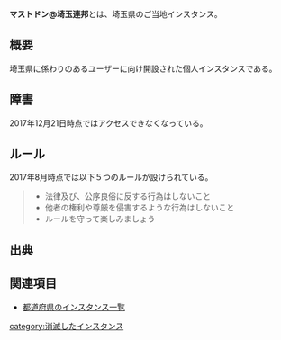 {{Infobox instance
| Name          = [[{{BASEPAGENAME}}]]
| Image = [[ファイル:マストドン@埼玉連邦.png|300px]]
| Domain        = https://saitama-stdn.com/
| Admin         = [https://saitama-stdn.com/@kaitani kaitani]
| Country       = 日本
| Start         = 2017年5月8日
| Kifu          = なし
| Alias         = なし
}}'''マストドン@埼玉連邦'''とは、埼玉県のご当地インスタンス。

== 概要 ==
埼玉県に係わりのあるユーザーに向け開設された個人インスタンスである。

==障害==
2017年12月21日時点ではアクセスできなくなっている。

== ルール ==
2017年8月時点では以下５つのルールが設けられている。

<blockquote>
*法律及び、公序良俗に反する行為はしないこと
*他者の権利や尊厳を侵害するような行為はしないこと
*ルールを守って楽しみましょう
</blockquote>
== 出典 ==
<references/>

== 関連項目 ==
* [[都道府県のインスタンス一覧]]

{{DEFAULTSORT:さいたま}}
[[category:消滅したインスタンス]]